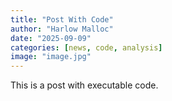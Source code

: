 ```yaml
---
title: "Post With Code"
author: "Harlow Malloc"
date: "2025-09-09"
categories: [news, code, analysis]
image: "image.jpg"
---
```


This is a post with executable code.
